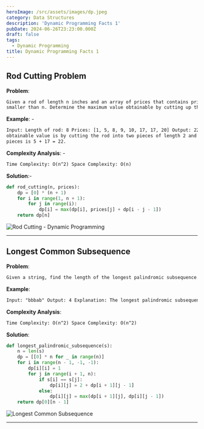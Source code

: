 ```yaml
---
heroImage: /src/assets/images/dp.jpeg
category: Data Structures
description: 'Dynamic Programming Facts 1'
pubDate: 2024-06-26T23:23:00.000Z
draft: false
tags:
  - Dynamic Programming
title: Dynamic Programming Facts 1
---
```


## Rod Cutting Problem

**Problem**:

```html
Given a rod of length n inches and an array of prices that contains prices of all pieces of size
smaller than n. Determine the maximum value obtainable by cutting up the rod and selling the pieces.
```

**Example**: -

```html
Input: Length of rod: 8 Prices: [1, 5, 8, 9, 10, 17, 17, 20] Output: 22 Explanation: - The maximum
obtainable value is by cutting the rod into two pieces of length 2 and 6. The price of the two
pieces is 5 + 17 = 22.
```

**Complexity Analysis**: -

```html
Time Complexity: O(n^2) Space Complexity: O(n)
```

**Solution**:-

```python
def rod_cutting(n, prices):
    dp = [0] * (n + 1)
    for i in range(1, n + 1):
        for j in range(i):
            dp[i] = max(dp[i], prices[j] + dp[i - j - 1])
    return dp[n]
```


<Image src={cut} alt='Rod Cutting - Dynamic Programming' />

<hr />

## Longest Common Subsequence

**Problem**:

```html
Given a string, find the length of the longest palindromic subsequence.
```

**Example**:

```html
Input: "bbbab" Output: 4 Explanation: The longest palindromic subsequence is "bbbb".
```

**Complexity Analysis**:

```html
Time Complexity: O(n^2) Space Complexity: O(n^2)
```

**Solution**:

```python
def longest_palindromic_subsequence(s):
    n = len(s)
    dp = [[0] * n for _ in range(n)]
    for i in range(n - 1, -1, -1):
        dp[i][i] = 1
        for j in range(i + 1, n):
            if s[i] == s[j]:
                dp[i][j] = 2 + dp[i + 1][j - 1]
            else:
                dp[i][j] = max(dp[i + 1][j], dp[i][j - 1])
    return dp[0][n - 1]
```


<Image src={longest} alt='Longest Common Subsequence' />

<hr />
